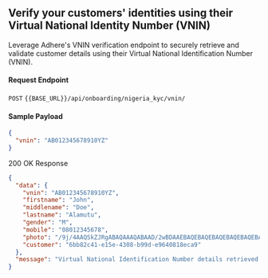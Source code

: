 ## Verify your customers' identities using their Virtual National Identity Number (VNIN)

Leverage Adhere's VNIN verification endpoint to securely retrieve and validate customer details using their Virtual National Identification Number (VNIN).

#### Request Endpoint

`POST` `{{BASE_URL}}/api/onboarding/nigeria_kyc/vnin/`


#### Sample Payload

```json
{
  "vnin": "AB012345678910YZ"
}
```

200 OK Response

```json
{
  "data": {
    "vnin": "AB012345678910YZ",
    "firstname": "John",
    "middlename": "Doe",
    "lastname": "Alamutu",
    "gender": "M",
    "mobile": "08012345678",
    "photo": "/9j/4AAQSkZJRgABAQAAAQABAAD/2wBDAAEBAQEBAQEBAQEBAQEBAQEBAQEBAQEBAQEBAQEBAQEBAQEBAQICAQECAQEBAgICAgICAgICAQICA9GXNN69zjdrF0+7aps5Xn0TqWf=",  # base-64
    "customer": "6bb82c41-e15e-4308-b99d-e9640818eca9"
  },
  "message": "Virtual National Identification Number details retrieved successfully",
}
```
